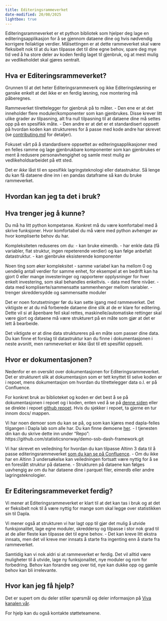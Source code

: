 ```yaml
---
title: Editeringsrammeverket
date-modified: 20/08/2025
lightbox: true
---
```


Editeringsrammeverket er et python bibliotek som hjelper deg lage en editeringsapplikasjon for å se gjennom dataene dine og hvis nødvendig korrigere feilaktige verdier. Målsettingen er at dette rammeverket skal være fleksibelt nok til at du kan tilpasse det til dine egne behov, spare deg mye tid ved å ha store deler av koden ferdig laget til gjenbruk, og at mest mulig av vedlikeholdet skal gjøres sentralt.

## Hva er Editeringsrammeverket?

Grunnen til at det heter Editeringsrammeverk og ikke Editeringsløsning er ganske enkelt at det ikke er en ferdig løsning, noe montering må påberegnes.

Rammeverket tilrettelegger for gjenbruk på to måter. 
- Den ene er at det inneholder flere moduler/komponenter som kan gjenbrukes. Disse krever litt ulike grader av tilpasning, alt fra null tilpasning til at dataene dine må settes opp på en spesifikk måte.
- Den andre er at det er et standardisert oppsett på hvordan koden kan struktureres for å passe med kode andre har skrevet (se [contributing.md](https://github.com/statisticsnorway/ssb-dash-framework/blob/main/CONTRIBUTING.md) for detaljer).

Fokuset vårt på å standardisere oppsettet av editeringsapplikasjoner med en felles ramme og lage gjenbrukbare komponenter som kan gjenbrukes er ment å redusere personavhengighet og samle mest mulig av vedlikeholdsarbeidet på ett sted. 

Det er *ikke* låst til en spesifikk lagringsteknologi eller datastruktur. Så lenge du kan få dataene dine inn i en pandas dataframe så kan du bruke rammeverket.

## Hvordan kan jeg ta det i bruk?

::: callout-tip
## Hva trenger jeg å kunne?
Du må ha litt python kompetanse. Konkret må du være komfortabel med å skrive funksjoner. Hvor komfortabel du må være med python avhenger av hvor kompliserte behov du har.

Kompleksiteten reduseres om du:
- kan bruke eimerdb.
- har enkle data (få variabler, flat struktur, ingen repeterende verdier) og kan følge anbefalt datastruktur.
- kan gjenbruke eksisterende komponenter

Noen ting som øker kompleksitet
- samme variabel kan ha mellom 0 og uendelig antall verdier for samme enhet, for eksempel at en bedrift kan ha gjort 0 eller mange investeringer og rapporterer opplysninger for hver enkelt investering, som skal behandles enkeltvis.
- data med flere nivåer.
- data med kompliserte/sammensatte sammenhenger mellom variabler.
- trenger skreddersydde og sammensatte moduler
:::

Det er noen forutsetninger før du kan sette igang med rammeverket. Det viktigste er at du må forberede dataene dine slik at de er klare for editering. Dette vil si at åpenbare feil skal rettes, maskinelle/automatiske rettinger skal være gjort og dataene må være strukturert på en måte som gjør at det er lett å bearbeide.

Det viktigste er at dine data struktureres på en måte som passer dine data. Du kan finne et forslag til datastruktur kan du finne i dokumentasjonen i neste avsnitt, men rammeverket er ikke låst til ett spesifikt oppsett.

## Hvor er dokumentasjonen?

Nedenfor er en oversikt over dokumentasjonen for Editeringsrammeverket. Det er strukturert slik at dokumentasjon som er tett knyttet til selve koden er i repoet, mens dokumentasjon om hvordan du tilrettelegger data o.l. er på Confluence.

For konkret bruk av biblioteket og koden er det best å se på dokumentasjonen i repoet og i koden, enten ved å se på [denne siden](https://statisticsnorway.github.io/ssb-dash-framework/) eller se direkte i repoet [github repoet](https://github.com/statisticsnorway/ssb-dash-framework/tree/main). Hvis du sjekker i repoet, ta gjerne en tur innom docs/ mappen.

Vi har noen demoer som du kan se på, og som kan kjøres med dapla-felles tilgangen i Dapla lab som alle har. Du kan finne demoene [her](https://github.com/statisticsnorway/demo-ssb-dash-framework.git).
- I tjenesten din kan du skrive dette inn under "Repo": https://github.com/statisticsnorway/demo-ssb-dash-framework.git

Vi har skrevet en veiledning for hvordan du kan tilpasse Altinn 3 data til å passe editeringsrammeverket [som du kan se på Confluence](https://statistics-norway.atlassian.net/wiki/pages/resumedraft.action?draftId=4679434501).
- Om du ikke har en Altinn 3 undersøkelse kan veiledningen fortsatt være nyttig for å se en foreslått struktur på dataene.
- Strukturen på dataene kan følges uavhengig av om du har dataene dine i parquet filer, eimerdb eller andre lagringsteknologier.

## Er Editeringsrammeverket ferdig?

Vi mener at Editeringsrammeverket er klart til at det kan tas i bruk og at det er fleksibelt nok til å være nyttig for mange som skal legge over statistikken sin til Dapla.

Vi mener også at strukturen vi har lagt opp til gjør det mulig å utvide funksjonalitet, lage egne moduler, skreddersy og tilpasse i stor nok grad til at de aller fleste kan tilpasse det til egne behov.
- Det kan kreve litt ekstra innsats, men det vil kreve mer innsats å starte fra ingenting enn å starte fra rammeverket. 

Samtidig kan vi nok aldri si at rammeverket er ferdig. Det vil alltid være muligheter til å utvide, lage ny funksjonalitet, nye moduler og rom for forbedring. Behov kan forandre seg over tid, nye kan dukke opp og gamle behov kan bli irrelevante.

## Hvor kan jeg få hjelp?

Det er supert om du deler stiller spørsmål og deler informasjon på [Viva kanalen vår](https://engage.cloud.microsoft/main/org/ssb.no/groups/eyJfdHlwZSI6Ikdyb3VwIiwiaWQiOiIyMjY1MzI4NjgwOTYifQ).

For hjelp kan du også kontakte støtteteamene.